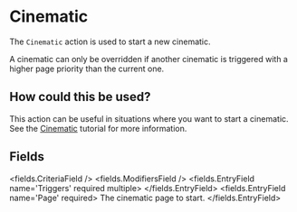 
# Cinematic 

The `Cinematic` action is used to start a new cinematic.

A cinematic can only be overridden
if another cinematic is triggered with a higher page priority than the current one.

## How could this be used?

This action can be useful in situations where you want to start a cinematic.
See the [Cinematic](/docs/creating-stories/cinematics) tutorial for more information.


## Fields

<fields.CriteriaField />
<fields.ModifiersField />
<fields.EntryField name='Triggers' required multiple>
</fields.EntryField>
<fields.EntryField name='Page' required>
     The cinematic page to start.
</fields.EntryField>
